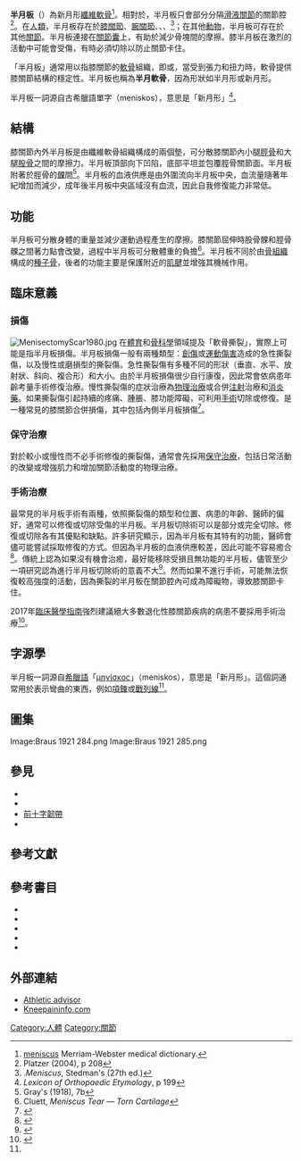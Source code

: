 {{NoteTA|G1=ME}}
{{medical}}
{{Infobox anatomy
| Name        = 半月板
| Latin       = Menisci
| Image       = Gray349 zh.png
| Caption     = 右側[[脛骨|脛骨]]的俯視圖，可見半月板及[[韌帶|韌帶]]連接點
| Width       = 
| Image2      = Gray348 zh.png
| Caption2    = 左膝後側，可見半月板及數條韌帶
| Precursor   = 
| System      = 
| Artery      = 
| Vein        = 
| Nerve       = 
| Lymph       = 
| Greek       = [[wikt:μηνίσκος|μηνίσκος]] ("meniskos")
<!--
| MeshName    = D000072600
| MeshNumber  = D000072600
-->
}}
'''半月板'''（{{lang-en|Meniscus}}）為新月形[[纖維軟骨|纖維軟骨]]<ref>[https://www.merriam-webster.com/dictionary/meniscus meniscus] {{Wayback|url=https://www.merriam-webster.com/dictionary/meniscus |date=20191014073224 }} Merriam-Webster medical dictionary.</ref>。相對於{{le|關節盤|Articular disk}}，半月板只會部分分隔[[滑液關節|滑液關節]]的關節腔<ref name="Platzer-208">Platzer (2004), p 208</ref>。在[[人類|人類]]，半月板存在於[[膝關節|膝關節]]、[[腕關節|腕關節]]、{{le|肩鎖關節|Acromioclavicular joint}}、{{le|胸鎖關節|Sternoclavicular joint}}、{{le|顳顎關節|Temporomandibular joint}}<ref>.''Meniscus'', Stedman's (27th ed.)</ref>；在其他[[動物|動物]]，半月板可存在於其他[[關節|關節]]。半月板連接在[[關節囊|關節囊]]上，有助於減少骨塊間的摩擦。膝半月板在激烈的活動中可能會受傷，有時必須切除以防止關節卡住。

「半月板」通常用以指膝關節的[[軟骨|軟骨]]組織，即{{Le|外側半月板|Lateral meniscus}}或{{Le|內側半月板|Medial meniscus}}，當受到張力和扭力時，軟骨提供膝關節結構的穩定性。半月板也稱為'''半月軟骨'''，因為形狀如半月形或新月形。

半月板一詞源自古希臘語單字{{Lang|el|μηνίσκος}}（meniskos），意思是「新月形」<ref name="OLEX">''Lexicon of Orthopaedic Etymology'', p 199</ref>。

== 結構 ==
膝關節內外半月板是由纖維軟骨組織構成的兩個墊，可分散膝關節內小腿[[脛骨|脛骨]]和大腿[[股骨|股骨]]之間的摩擦力。半月板頂部向下凹陷，底部平坦並包覆脛骨關節面。半月板附著於脛骨的[[髁|髁]]間{{Le|小窩|Fossa (anatomy)}}<ref name="Gray-7b">Gray's (1918), 7b</ref>。半月板的血液供應是由外圍流向半月板中央，血流量隨著年紀增加而減少，成年後半月板中央區域沒有血流，因此自我修復能力非常低。

== 功能 ==
半月板可分散身體的重量並減少運動過程產生的摩擦。膝關節屈伸時股骨髁和脛骨髁之間著力點會改變，過程中半月板可分散體重的負擔<ref>Cluett, ''Meniscus Tear — Torn Cartilage''</ref>。半月板不同於由[[骨組織|骨組織]]構成的[[種子骨|種子骨]]，後者的功能主要是保護附近的[[肌腱|肌腱]]並增強其機械作用。

== 臨床意義 ==
===損傷===
{{Main|{{le|半月板撕裂傷|Tear of meniscus}}}}
[[File:MenisectomyScar1980.jpg|thumb]]
在[[體育|體育]]和[[骨科學|骨科學]]領域提及「軟骨撕裂」，實際上可能是指半月板損傷。半月板損傷一般有兩種類型：[[創傷|創傷]]或[[運動傷害|運動傷害]]造成的急性撕裂傷，以及慢性或磨損型的撕裂傷。急性撕裂傷有多種不同的形狀（垂直、水平、放射狀、斜向、複合形）和大小。由於半月板損傷很少自行康復，因此常會依病患年齡考量手術修復治療。慢性撕裂傷的症狀治療為[[物理治療|物理治療]]或合併[[注射|注射]]治療和[[消炎藥|消炎藥]]。如果撕裂傷引起持續的疼痛、腫脹、膝功能障礙，可利用[[手術|手術]]切除或修復。{{Le|惱人三重傷|Unhappy triad}}是一種常見的膝關節合併損傷，其中包括內側半月板損傷<ref>{{cite web |title=The Unhappy Triad (Blown Knee) |url=https://www.healthline.com/health/unhappy-triad |website=healthline |accessdate=2020-03-06 |archive-date=2021-11-24 |archive-url=https://web.archive.org/web/20211124112009/https://www.healthline.com/health/unhappy-triad |dead-url=no }}</ref>。

=== 保守治療 ===
對於較小或慢性而不必手術修復的撕裂傷，通常會先採用[[保守治療|保守治療]]，包括日常活動的改變或增強肌力和增加關節活動度的物理治療。

=== 手術治療 ===
最常見的半月板手術有兩種，依照撕裂傷的類型和位置、病患的年齡、醫師的偏好，通常可以修復或切除受傷的半月板。半月板切除術可以是部分或完全切除。修復或切除各有其優點和缺點。許多研究顯示，因為半月板有其特有的功能，醫師會儘可能嘗試採取修復的方式。但因為半月板的血液供應較差，因此可能不容易癒合<ref name="2017 AOSSM Conference">{{cite web|title=Meniscus - Anatomic, Biologic, and Biomechanical Factors That Affect Healing|url=http://www.jeremyburnhammd.com/arthroscopic-meniscus-surgery/|accessdate=2020-03-06|archive-date=2018-06-12|archive-url=https://web.archive.org/web/20180612163258/http://www.jeremyburnhammd.com/arthroscopic-meniscus-surgery/|dead-url=no}}</ref>。傳統上認為如果沒有機會治癒，最好能移除受損且無功能的半月板，儘管至少一項研究認為進行半月板切除術的意義不大<ref>{{cite journal|title=Arthroscopic Partial Meniscectomy versus Sham Surgery for a Degenerative Meniscal Tear|url=https://uknowledge.uky.edu/orthopaedicsurgery_facpub/4|date=December 26, 2013|journal=The New England Journal of Medicine|issue=26|doi=10.1056/NEJMoa1305189|volume=369|pages=2504–2514|pmid=24369076|vauthors=Sihvonen R, Paavola M, Malmivaara A, Itälä A, Joukainen A, Nurmi H, Kalske J, Järvinen TL|access-date=2020-03-06|archive-date=2020-08-04|archive-url=https://web.archive.org/web/20200804001121/https://uknowledge.uky.edu/orthopaedicsurgery_facpub/4/|dead-url=no}}</ref>。然而如果不進行手術，可能無法恢復較高強度的活動，因為撕裂的半月板在關節腔內可成為障礙物，導致膝關節卡住。

2017年[[醫學指南|臨床醫學指南]]強烈建議絕大多數退化性膝關節疾病的病患不要採用手術治療<ref>{{Cite journal|title=Arthroscopic surgery for degenerative knee arthritis and meniscal tears: a clinical practice guideline|url=http://www.bmj.com/content/357/bmj.j1982|last=Siemieniuk|first=Reed A. C.|last2=Harris|first2=Ian A.|date=2017-05-10|journal=BMJ|doi=10.1136/bmj.j1982|volume=357|pages=j1982|language=en|issn=1756-1833|pmc=5426368|pmid=28490431|last3=Agoritsas|first3=Thomas|last4=Poolman|first4=Rudolf W.|last5=Brignardello-Petersen|first5=Romina|last6=Velde|first6=Stijn Van de|last7=Buchbinder|first7=Rachelle|last8=Englund|first8=Martin|last9=Lytvyn|first9=Lyubov|access-date=2020-03-06|archive-date=2017-05-17|archive-url=https://web.archive.org/web/20170517130700/http://www.bmj.com/content/357/bmj.j1982|dead-url=no}}</ref>。

== 字源學 ==
半月板一詞源自[[希臘語|希臘語]]「[[:en:wikt:μηνίσκος|μηνίσκος]]」（meniskos），意思是「新月形」。這個詞通常用於表示彎曲的東西，例如[[項鍊|項鍊]]或[[戰列線|戰列線]]<ref name="OLEX"/>。

==圖集==
<gallery>
Image:Braus 1921 284.png
Image:Braus 1921 285.png
</gallery>

==參見==
* {{le|半月軟骨置換術|Meniscal cartilage replacement therapy}}
* {{le|盤狀半月板|Discoid meniscus}}
* [[前十字韌帶|前十字韌帶]]
* {{le|半月板移植|Meniscus transplant}}

==參考文獻==
{{reflist}}

==參考書目==
{{refbegin}}
* {{cite web |title=Meniscus |publisher=eMedicine - Lippincott Williams & Wilkins |work=Stedman's Medical Dictionary, 27th edition |url=http://www.emedicine.com/asp/dictionary.asp?keyword=Meniscus |accessdate=2008-02-20 |year=2003 |archiveurl=https://archive.today/20080221015937/http://www.emedicine.com/asp/dictionary.asp?keyword=Meniscus |archivedate=2008-02-21 |dead-url=yes }}
* {{cite web |last=Cluett |first=Jonathan |title=Meniscus Tear — Torn Cartilage |publisher=About.com |url=http://orthopedics.about.com/cs/meniscusinjuries1/a/meniscus.htm |accessdate=2008-02-20 |date=February 10, 2008 |archiveurl=https://web.archive.org/web/20080302175821/http://orthopedics.about.com/cs/meniscusinjuries1/a/meniscus.htm |archivedate=2008-03-02 |dead-url=no }}
* {{cite book | title = Lexicon of Orthopaedic Etymology | url = https://books.google.com/books?id=fstFQVnw8-wC&pg=PA200 | first = Mohammad | last = Diab | publisher = Taylor & Francis | year = 1999 | isbn = 90-5702-597-3 | access-date = 2020-03-06 | archive-date = 2020-08-03 | archive-url = https://web.archive.org/web/20200803034336/https://books.google.com/books?id=fstFQVnw8-wC&pg=PA200 | dead-url = no }}
* {{cite web |last=Gray |first=Henry |title=7b. The Knee-joint |work=Gray's Anatomy of the Human Body |url=http://www.bartleby.com/107/93.html |accessdate=2008-02-20 |year=1918 |archiveurl=https://web.archive.org/web/20080123075446/http://www.bartleby.com/107/93.html |archivedate=2008-01-23 |dead-url=no }}
* {{cite book | first = Werner | last = Platzer | title = Color Atlas of Human Anatomy, Vol. 1: Locomotor System | publisher = Thieme Medical Publishers | isbn = 3-13-533305-1<!---US: 1-58890-159-9---> | year = 2004 | edition = 5th }}
{{refend}}

==外部連結==
*[http://www.athleticadvisor.com/FAQs/scope/arthroscopy.htm Athletic advisor]{{Wayback|url=http://www.athleticadvisor.com/FAQs/scope/arthroscopy.htm |date=20080828170244 }}
*[http://kneepaininfo.com/kneearthroscopy.html Kneepaininfo.com]{{Wayback|url=http://kneepaininfo.com/kneearthroscopy.html |date=20080102043449 }}

{{joint}}
{{Authority control}}
[[Category:人體|Category:人體]]
[[Category:關節|Category:關節]]